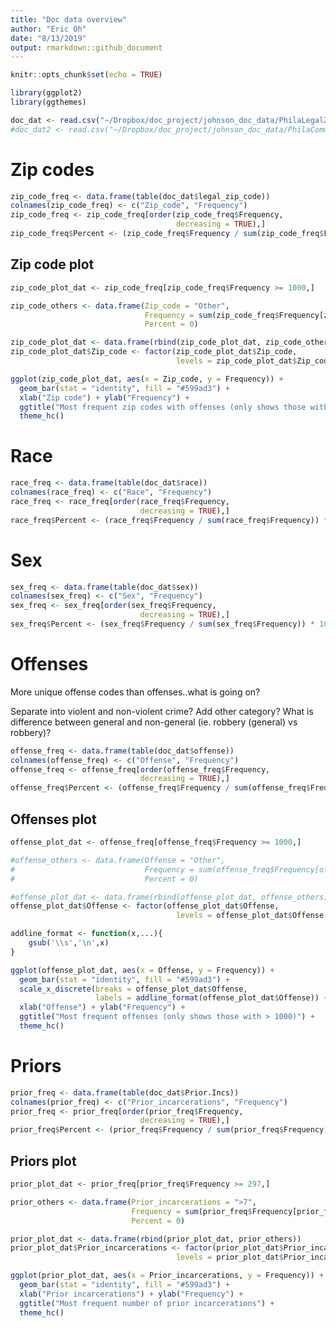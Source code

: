 ```yaml
---
title: "Doc data overview"
author: "Eric Oh"
date: "8/13/2019" 
output: rmarkdown::github_document
---
```


```r
knitr::opts_chunk$set(echo = TRUE)
```

```r
library(ggplot2)
library(ggthemes)

doc_dat <- read.csv("~/Dropbox/doc_project/johnson_doc_data/PhilaLegalZip-Table 1.csv")
#doc_dat2 <- read.csv("~/Dropbox/doc_project/johnson_doc_data/PhilaCommittingCounty-Table 1.csv")
```

# Zip codes

```r
zip_code_freq <- data.frame(table(doc_dat$legal_zip_code))
colnames(zip_code_freq) <- c("Zip_code", "Frequency")
zip_code_freq <- zip_code_freq[order(zip_code_freq$Frequency,
                                     decreasing = TRUE),]
zip_code_freq$Percent <- (zip_code_freq$Frequency / sum(zip_code_freq$Frequency)) * 100
```

## Zip code plot

```r
zip_code_plot_dat <- zip_code_freq[zip_code_freq$Frequency >= 1000,]

zip_code_others <- data.frame(Zip_code = "Other",
                              Frequency = sum(zip_code_freq$Frequency[zip_code_freq$Frequency < 1000]),
                              Percent = 0)

zip_code_plot_dat <- data.frame(rbind(zip_code_plot_dat, zip_code_others))
zip_code_plot_dat$Zip_code <- factor(zip_code_plot_dat$Zip_code, 
                                     levels = zip_code_plot_dat$Zip_code[order(-zip_code_plot_dat$Percent)])

ggplot(zip_code_plot_dat, aes(x = Zip_code, y = Frequency)) + 
  geom_bar(stat = "identity", fill = "#599ad3") +
  xlab("Zip code") + ylab("Frequency") + 
  ggtitle("Most frequent zip codes with offenses (only shows those with > 1000)") + 
  theme_hc()
```


# Race

```r
race_freq <- data.frame(table(doc_dat$race))
colnames(race_freq) <- c("Race", "Frequency")
race_freq <- race_freq[order(race_freq$Frequency,
                             decreasing = TRUE),]
race_freq$Percent <- (race_freq$Frequency / sum(race_freq$Frequency)) * 100
```


# Sex

```r
sex_freq <- data.frame(table(doc_dat$sex))
colnames(sex_freq) <- c("Sex", "Frequency")
sex_freq <- sex_freq[order(sex_freq$Frequency,
                             decreasing = TRUE),]
sex_freq$Percent <- (sex_freq$Frequency / sum(sex_freq$Frequency)) * 100
```


# Offenses

More unique offense codes than offenses..what is going on?

Separate into violent and non-violent crime? Add other category? What is difference between general and non-general (ie. robbery (general) vs robbery)?

```r
offense_freq <- data.frame(table(doc_dat$offense))
colnames(offense_freq) <- c("Offense", "Frequency")
offense_freq <- offense_freq[order(offense_freq$Frequency,
                             decreasing = TRUE),]
offense_freq$Percent <- (offense_freq$Frequency / sum(offense_freq$Frequency)) * 100
```

## Offenses plot

```r
offense_plot_dat <- offense_freq[offense_freq$Frequency >= 1000,]

#offense_others <- data.frame(Offense = "Other",
#                             Frequency = sum(offense_freq$Frequency[offense_freq$Frequency < 1000]),
#                             Percent = 0)

#offense_plot_dat <- data.frame(rbind(offense_plot_dat, offense_others))
offense_plot_dat$Offense <- factor(offense_plot_dat$Offense, 
                                     levels = offense_plot_dat$Offense[order(-offense_plot_dat$Percent)])

addline_format <- function(x,...){
    gsub('\\s','\n',x)
}

ggplot(offense_plot_dat, aes(x = Offense, y = Frequency)) + 
  geom_bar(stat = "identity", fill = "#599ad3") +
  scale_x_discrete(breaks = offense_plot_dat$Offense,
                   labels = addline_format(offense_plot_dat$Offense)) + 
  xlab("Offense") + ylab("Frequency") + 
  ggtitle("Most frequent offenses (only shows those with > 1000)") + 
  theme_hc()
```


# Priors

```r
prior_freq <- data.frame(table(doc_dat$Prior.Incs))
colnames(prior_freq) <- c("Prior_incarcerations", "Frequency")
prior_freq <- prior_freq[order(prior_freq$Frequency,
                             decreasing = TRUE),]
prior_freq$Percent <- (prior_freq$Frequency / sum(prior_freq$Frequency)) * 100
```

## Priors plot

```r
prior_plot_dat <- prior_freq[prior_freq$Frequency >= 297,]

prior_others <- data.frame(Prior_incarcerations = ">7",
                           Frequency = sum(prior_freq$Frequency[prior_freq$Frequency < 297]),
                           Percent = 0)

prior_plot_dat <- data.frame(rbind(prior_plot_dat, prior_others))
prior_plot_dat$Prior_incarcerations <- factor(prior_plot_dat$Prior_incarcerations, 
                                     levels = prior_plot_dat$Prior_incarcerations[order(-prior_plot_dat$Percent)])

ggplot(prior_plot_dat, aes(x = Prior_incarcerations, y = Frequency)) + 
  geom_bar(stat = "identity", fill = "#599ad3") +
  xlab("Prior incarcerations") + ylab("Frequency") + 
  ggtitle("Most frequent number of prior incarcerations") + 
  theme_hc()
```


